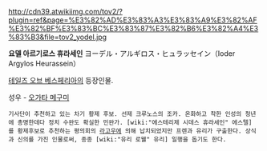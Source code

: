 http://cdn39.atwikiimg.com/tov2/?plugin=ref&page=%E3%82%AD%E3%83%A3%E3%83%A9%E3%82%AF%E3%82%BF%E3%83%BC%E3%83%87%E3%82%B6%E3%82%A4%E3%83%B3&file=tov2_yodel.jpg

'''요델 아르기로스 휴라세인'''
ヨーデル・アルギロス・ヒュラッセイン（Ioder Argylos Heurassein）

[[테일즈 오브 베스페리아]]의 등장인물.

성우 - [[오가타 메구미]]

 기사단이 추천하고 있는 차기 황제 후보. 선제 크루노스의 조카. 온화하고 착한 인성의 청년에 총명한데다 정치 수완도 확실한 민완가. [wiki:"에스테리제 시데스 휴라세인" 에스텔]를 황제후보로 추천하는 평의회의 [[라고우]]에 의해 납치되었지만 프렌과 유리가 구출한다. 상식과 신의를 가진 인물로써, 종종 [wiki:"유리 로웰" 유리] 일행을 돕기도 한다.
